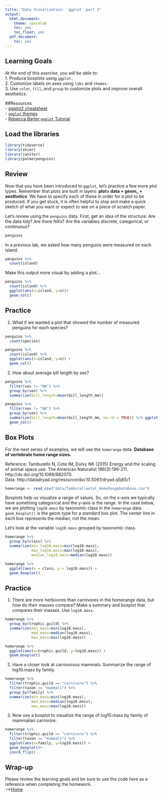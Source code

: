 ```yaml
---
title: "Data Visualization: `ggplot` part 1"
output:
  html_document:
    theme: spacelab
    toc: yes
    toc_float: yes
  pdf_document:
    toc: yes
---
```


## Learning Goals
*At the end of this exercise, you will be able to:*    
1. Produce boxplots using `ggplot.`  
2. Customize labels on axes using `labs` and `themes`.  
3. Use `color`, `fill`, and `group` to customize plots and improve overall aesthetics.  

##Resources  
- [ggplot2 cheatsheet](https://www.rstudio.com/wp-content/uploads/2015/03/ggplot2-cheatsheet.pdf)  
- [`ggplot` themes](https://ggplot2.tidyverse.org/reference/ggtheme.html)  
- [Rebecca Barter `ggplot` Tutorial](http://www.rebeccabarter.com/blog/2017-11-17-ggplot2_tutorial/)  

## Load the libraries
```r
library(tidyverse)
library(skimr)
library(janitor)
library(palmerpenguins)
```

## Review
Now that you have been introduced to `ggplot`, let's practice a few more plot types. Remember that plots are built in layers: **plot= data + geom_ + aesthetics**. We have to specify each of these in order for a plot to be produced. If you get stuck, it is often helpful to stop and make a quick sketch of what you want or expect to see on a piece of scratch paper.  

Let's review using the `penguins` data. First, get an idea of the structure: Are the data tidy? Are there NA's? Are the variables discrete, categorical, or continuous?
```r
penguins
```

In a previous lab, we asked how many penguins were measured on each island.
```r
penguins %>% 
  count(island)
```

Make this output more visual by adding a plot...
```r
penguins %>% 
  count(island) %>% 
  ggplot(aes(x=island, y=n))+
  geom_col()
```

## Practice
1. What if we wanted a plot that showed the number of measured penguins for each species?

```r
penguins %>% 
  count(species)
```

```r
penguins %>% 
  count(island) %>% 
  ggplot(aes(x=island, y=n)) +
  geom_col()
```

2. How about average bill length by sex?

```r
penguins %>% 
  filter(sex != "NA") %>% 
  group_by(sex) %>% 
  summarize(bill_length=mean(bill_length_mm))
```

```r
penguins %>% 
  filter(sex != "NA") %>% 
  group_by(sex) %>% 
  summarize(bill_length=mean(bill_length_mm, na.rm = TRUE)) %>% ggplot(aes(x=sex, y=bill_length)) +
  geom_col()
```

## Box Plots
For the next series of examples, we will use the `homerange` data.  **Database of vertebrate home range sizes.**   

Reference: Tamburello N, Cote IM, Dulvy NK (2015) Energy and the scaling of animal space use. The American Naturalist 186(2):196-211. http://dx.doi.org/10.1086/682070.  
Data: http://datadryad.org/resource/doi:10.5061/dryad.q5j65/1  

```r
homerange <- read_csv("data/Tamburelloetal_HomeRangeDatabase.csv")
```

Boxplots help us visualize a range of values. So, on the x-axis we typically have something categorical and the y-axis is the range. In the case below, we are plotting `log10.mass` by taxonomic class in the `homerange` data. `geom_boxplot()` is the geom type for a standard box plot. The center line in each box represents the median, not the mean.

Let's look at the variable `log10.mass` grouped by taxonomic class.
```r
homerange %>% 
  group_by(class) %>% 
  summarize(min_log10.mass=min(log10.mass),
            max_log10.mass=max(log10.mass),
            median_log10.mass=median(log10.mass))
```

```r
homerange %>% 
  ggplot(aes(x = class, y = log10.mass)) +
  geom_boxplot()
```

## Practice
1. There are more herbivores than carnivores in the homerange data, but how do their masses compare? Make a summary and boxplot that compares their masses. Use `log10.mass`.

```r
homerange %>% 
  group_by(trophic.guild) %>% 
  summarize(min_mass=min(log10.mass),
            med_mass=median(log10.mass),
            max_mass=max(log10.mass))
```

```r
homerange %>% 
  ggplot(aes(x=trophic.guild, y=log10.mass)) +
  geom_boxplot()
```

2. Have a closer look at carnivorous mammals. Summarize the range of log10.mass by family.

```r
homerange %>% 
  filter(trophic.guild == "carnivore") %>%
  filter(taxon == "mammals") %>% 
  group_by(family) %>% 
  summarize(min_mass=min(log10.mass),
            med_mass=median(log10.mass),
            max_mass=max(log10.mass))
```

3. Now use a boxplot to visualize the range of log10.mass by family of mammalian carnivore.

```r
homerange %>% 
  filter(trophic.guild == "carnivore") %>% 
  filter(taxon == "mammals") %>% 
  ggplot(aes(x=family, y=log10.mass)) +
  geom_boxplot()+
  coord_flip()
```

## Wrap-up  
Please review the learning goals and be sure to use the code here as a reference when completing the homework.  
-->[Home](https://jmledford3115.github.io/datascibiol/)